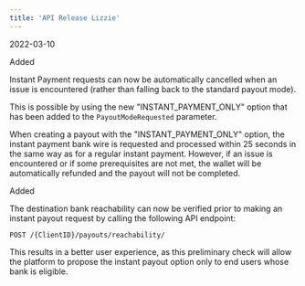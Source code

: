 ```yaml
---  
title: 'API Release Lizzie'  
---  
```

<span class="date">2022-03-10</span>  
  
  
<div class="pill pill-green">Added</div>  
  

Instant Payment requests can now be automatically cancelled when an issue is encountered (rather than falling back to the standard payout mode).  

This is possible by using the new "INSTANT_PAYMENT_ONLY" option that has been added to the `PayoutModeRequested` parameter.  

When creating a payout with the "INSTANT_PAYMENT_ONLY" option, the instant payment bank wire is requested and processed within 25 seconds in the same way as for a regular instant payment. However, if an issue is encountered or if some prerequisites are not met, the wallet will be automatically refunded and the payout will not be completed.  
<div class="pill pill-green">Added</div>  
  

The destination bank reachability can now be verified prior to making an instant payout request by calling the following API endpoint:   

`POST /{ClientID}/payouts/reachability/`  

This results in a better user experience, as this preliminary check will allow the platform to propose the instant payout option only to end users whose bank is eligible.